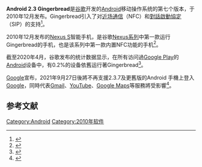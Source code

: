 {{Infobox OS
| name = Android 2.3 "Gingerbread"
| logo = Android logo (2007-2014).svg
| logo size = 150px
| screenshot = Android screenshot.png
| screenshot_size = 250px
| caption = 運行在Android [[SDK|SDK]]模擬器上的Android 2.3.7
| version of = [[Android|Android]]
| developer = [[Google|Google]]
| released = {{start date and age|2010|12|06}}
| latest release version = 2.3.7（GWK74）
| latest release date = {{start date and age|2011|09|21}}
| kernel type = [[整塊性核心|整塊性核心]]（[[Linux内核|Linux内核]]）
| preceded by = [[Android_Froyo|Android Froyo]]
| succeeded by = [[Android_Honeycomb|Android Honeycomb]]（平板電腦）
}}
'''Android 2.3 Gingerbread'''是[[谷歌|谷歌]]开发的[[Android|Android]]移动操作系统的第七个版本，于2010年12月发布。Gingerbread引入了对[[近场通信|近场通信]]（NFC）和[[對話啟動協定|對話啟動協定]]（SIP）的支持<ref>{{Cite web|url = http://www.cnet.com/news/whats-new-in-googles-android-2-3-gingerbread/|title = What's new in Google's Android 2.3 Gingerbread?|date = December 7, 2010|accessdate = September 3, 2015|website = CNET|publisher = |last = Graham|first = Flora|archive-date = 2018-08-11|archive-url = https://web.archive.org/web/20180811032308/https://www.cnet.com/news/whats-new-in-googles-android-2-3-gingerbread/|dead-url = no}}</ref>。

2010年12月发布的[[Nexus_S|Nexus S]]智能手机，是谷歌[[Nexus系列|Nexus系列]]中第一款运行Gingerbread的手机，也是该系列中第一款内置NFC功能的手机<ref>{{Cite web|url = https://www.engadget.com/2010/11/15/the-nexus-s-a-closer-look/|title = The Nexus S: a closer look|date = November 15, 2010|accessdate = September 3, 2015|website = Engadget|publisher = |last = Hollister|first = Sean|archive-date = 2019-04-22|archive-url = https://web.archive.org/web/20190422135922/https://www.engadget.com/2010/11/15/the-nexus-s-a-closer-look/|dead-url = no}}</ref>。

截至2020年4月，谷歌发布的统计数据显示，在所有访问過[[Google_Play|Google Play]]的[[Android|Android]]设备中，有0.2%的设备依舊运行著Gingerbread<ref>{{Cite web|url=https://developer.android.com/about/dashboards/index.html|title=Distribution dashboard|website=Android Developers|accessdate=May 14, 2019|archive-date=2017-05-01|archive-url=https://web.archive.org/web/20170501192418/https://developer.android.com/about/dashboards/index.html|dead-url=no}}</ref>。

[[Google|Google]]宣布，2021年9月27日後將不再支援2.3.7及更舊版的Android 手機上登入 [[Google|Google]]，同時代表[[Gmail|Gmail]]、[[YouTube|YouTube]]、[[Google_Maps|Google Maps]]等服務將受影響<ref>{{Cite web|url=https://hktecmedia.com/237android-gmail/|title=舊款Android將不能用 Gmail、Google Maps、YouTube|website=hkTec|accessdate=Aug 4, 2021|archive-date=2021-08-14|archive-url=https://web.archive.org/web/20210814095333/https://hktecmedia.com/237android-gmail/}}</ref>。

==参考文献==
{{reflist}}

{{Android}}
{{Google Inc.}}

[[Category:Android|Category:Android]]
[[Category:2010年软件|Category:2010年软件]]